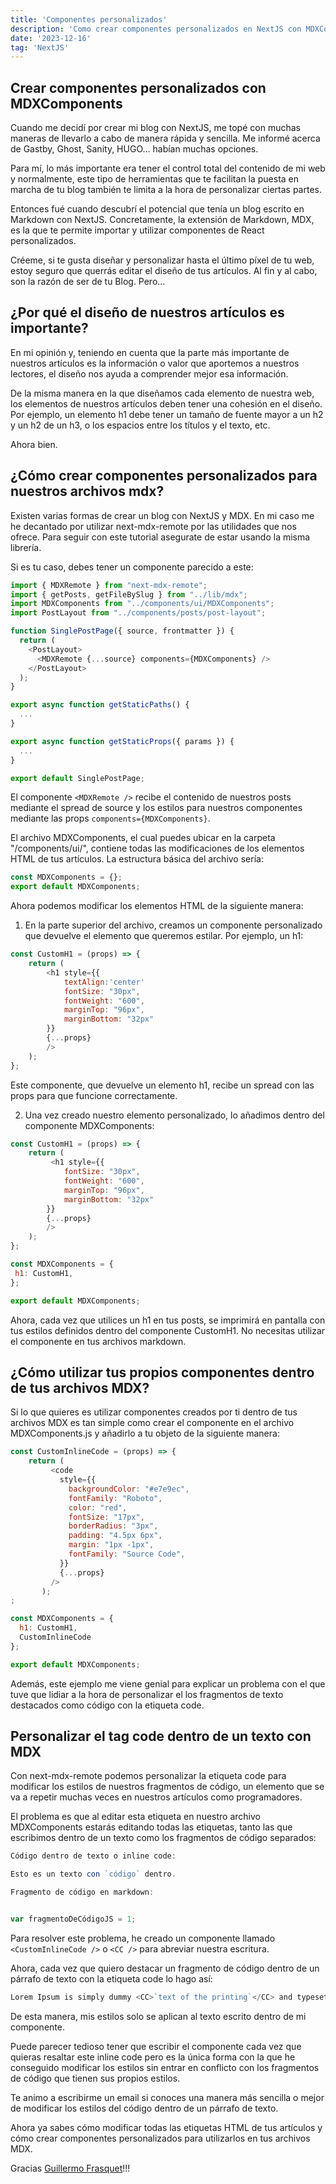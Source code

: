 ```yaml
---
title: 'Componentes personalizados'
description: 'Como crear componentes personalizados en NextJS con MDXComponents'
date: '2023-12-16'
tag: 'NextJS'
---
```

<article>

<h1>Crear componentes personalizados con MDXComponents</h1>

Cuando me decidí por crear mi blog con NextJS, me topé con muchas maneras de llevarlo a cabo de manera rápida y sencilla. Me informé acerca de Gastby, Ghost, Sanity, HUGO… habían muchas opciones.

Para mí, lo más importante era tener el control total del contenido de mi web y normalmente, este tipo de herramientas que te facilitan la puesta en marcha de tu blog también te limita a la hora de personalizar ciertas partes.

Entonces fué cuando descubrí el potencial que tenía un blog escrito en Markdown con NextJS. Concretamente, la extensión de Markdown, MDX, es la que te permite importar y utilizar componentes de React personalizados.

Créeme, si te gusta diseñar y personalizar hasta el último píxel de tu web, estoy seguro que querrás editar el diseño de tus artículos. Al fin y al cabo, son la razón de ser de tu Blog. Pero…

<h2>¿Por qué el diseño de nuestros artículos es importante?</h2>

En mi opinión y, teniendo en cuenta que la parte más importante de nuestros artículos es la información o valor que aportemos a nuestros lectores, el diseño nos ayuda a comprender mejor esa información.

De la misma manera en la que diseñamos cada elemento de nuestra web, los elementos de nuestros artículos deben tener una cohesión en el diseño. Por ejemplo, un elemento h1 debe tener un tamaño de fuente mayor a un h2 y un h2 de un h3, o los espacios entre los títulos y el texto, etc.

Ahora bien.

## ¿Cómo crear componentes personalizados para nuestros archivos mdx?

Existen varias formas de crear un blog con NextJS y MDX. En mi caso me he decantado por utilizar next-mdx-remote por las utilidades que nos ofrece. Para seguir con este tutorial asegurate de estar usando la misma librería.

Si es tu caso, debes tener un componente parecido a este:
```js
import { MDXRemote } from "next-mdx-remote";
import { getPosts, getFileBySlug } from "../lib/mdx";
import MDXComponents from "../components/ui/MDXComponents";
import PostLayout from "../components/posts/post-layout";

function SinglePostPage({ source, frontmatter }) {
  return (
    <PostLayout>
      <MDXRemote {...source} components={MDXComponents} />
    </PostLayout>
  );
}

export async function getStaticPaths() {
  ...
}

export async function getStaticProps({ params }) {
  ...
}

export default SinglePostPage;
```
El componente `<MDXRemote />` recibe el contenido de nuestros posts mediante el spread de source y los estilos para nuestros componentes mediante las props `components={MDXComponents}`.

El archivo MDXComponents, el cual puedes ubicar en la carpeta "/components/ui/", contiene todas las modificaciones de los elementos HTML de tus artículos. La estructura básica del archivo sería:
```js
const MDXComponents = {};
export default MDXComponents;
```
Ahora podemos modificar los elementos HTML de la siguiente manera:

1. En la parte superior del archivo, creamos un componente personalizado que devuelve el elemento que queremos estilar. Por ejemplo, un h1:
```js
const CustomH1 = (props) => {
    return (
        <h1 style={{
            textAlign:'center'
            fontSize: "30px",
            fontWeight: "600",
            marginTop: "96px",
            marginBottom: "32px"
        }}
        {...props}
        />
    );
};
```
Este componente, que devuelve un elemento h1, recibe un spread con las props para que funcione correctamente.

2. Una vez creado nuestro elemento personalizado, lo añadimos dentro del componente MDXComponents:
```js
const CustomH1 = (props) => {
    return (
         <h1 style={{
            fontSize: "30px",
            fontWeight: "600",
            marginTop: "96px",
            marginBottom: "32px"
        }}
        {...props}
        />
    );
};

const MDXComponents = {
 h1: CustomH1,
};

export default MDXComponents;
```

Ahora, cada vez que utilices un h1 en tus posts, se imprimirá en pantalla con tus estilos definidos dentro del componente CustomH1. No necesitas utilizar el componente en tus archivos markdown.

<h2>¿Cómo utilizar tus propios componentes dentro de tus archivos MDX?</h2>

Si lo que quieres es utilizar componentes creados por ti dentro de tus archivos MDX es tan simple como crear el componente en el archivo MDXComponents.js y añadirlo a tu objeto de la siguiente manera:

```js
const CustomInlineCode = (props) => {
    return (
         <code
           style={{
             backgroundColor: "#e7e9ec",
             fontFamily: "Roboto",
             color: "red",
             fontSize: "17px",
             borderRadius: "3px",
             padding: "4.5px 6px",
             margin: "1px -1px",
             fontFamily: "Source Code",
           }}
           {...props}
         />
       );
;

const MDXComponents = {
  h1: CustomH1,
  CustomInlineCode
};

export default MDXComponents;
```

Además, este ejemplo me viene genial para explicar un problema con el que tuve que lidiar a la hora de personalizar el los fragmentos de texto destacados como código con la etiqueta code.

<h2>Personalizar el tag code dentro de un texto con MDX</h2>

Con next-mdx-remote podemos personalizar la etiqueta code para modificar los estilos de nuestros fragmentos de código, un elemento que se va a repetir muchas veces en nuestros artículos como programadores.

El problema es que al editar esta etiqueta en nuestro archivo MDXComponents estarás editando todas las etiquetas, tanto las que escribimos dentro de un texto como los fragmentos de código separados:

```js
Código dentro de texto o inline code:

Esto es un texto con `código` dentro.

Fragmento de código en markdown:


var fragmentoDeCódigoJS = 1;
```


Para resolver este problema, he creado un componente llamado `<CustomInlineCode />` o `<CC />` para abreviar nuestra escritura.

Ahora, cada vez que quiero destacar un fragmento de código dentro de un párrafo de texto con la etiqueta code lo hago así:

```js
Lorem Ipsum is simply dummy <CC>`text of the printing`</CC> and typesetting industry.
```
De esta manera, mis estilos solo se aplican al texto escrito dentro de mi componente.

Puede parecer tedioso tener que escribir el componente cada vez que quieras resaltar este inline code pero es la única forma con la que he conseguido modificar los estilos sin entrar en conflicto con los fragmentos de código que tienen sus propios estilos.

Te animo a escribirme un email si conoces una manera más sencilla o mejor de modificar los estilos del código dentro de un párrafo de texto.

Ahora ya sabes cómo modificar todas las etiquetas HTML de tus artículos y cómo crear componentes personalizados para utilizarlos en tus archivos MDX.

Gracias [Guillermo Frasquet](https://guillermofrasquet.com/como-crear-componentes-personalizados-con-mdxcomponents)!!!

</article>